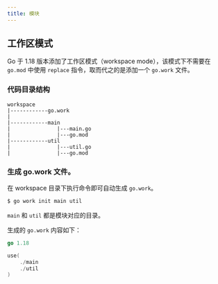 ```yaml
---
title: 模块
---
```


## 工作区模式

Go 于 1.18 版本添加了工作区模式（workspace mode），该模式下不需要在 `go.mod` 中使用 `replace` 指令，取而代之的是添加一个 `go.work` 文件。

### 代码目录结构

```text
workspace
|------------go.work
|
|------------main
|               |---main.go
|               |---go.mod
|------------util
|               |---util.go
|               |---go.mod
```

### 生成 go.work 文件。

在 workspace 目录下执行命令即可自动生成 `go.work`。

```bash
$ go work init main util
```

`main` 和 `util` 都是模块对应的目录。

生成的 `go.work` 内容如下：

```go title="go.work"
go 1.18

use(
    ./main
    ./util
)
```
